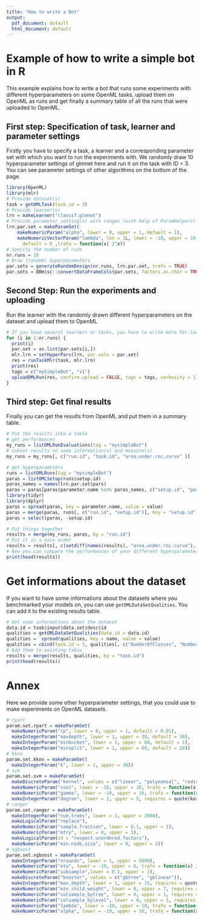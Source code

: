 ```yaml
---
title: "How to write a Bot"
output:
  pdf_document: default
  html_document: default
---
```


# Example of how to write a simple bot in R

This example explains how to write a bot that runs some experiments with different hyperparameters on 
some OpenML tasks, upload them on OpenML as runs and get finally a summary table of all the runs that 
were uploaded to OpenML. 

## First step: Specification of task, learner and parameter settings

Firstly you have to specify a task, a learner and a corresponding parameter set with which you want to 
run the experiments with. We randomly draw 10 hyperparameter settings of glmnet here and run it on 
the task with ID = 3. You can see parameter settings of other algorithms on the bottom of the page. 

```r
library(OpenML)
library(mlr)
# Provide dataset(s)
task = getOMLTask(task.id = 3)
# Provide learner(s)
lrn = makeLearner("classif.glmnet")
# Provide parameter setting(s) with ranges (with help of ParamHelpers)
lrn.par.set = makeParamSet(
    makeNumericParam("alpha", lower = 0, upper = 1, default = 1),
    makeNumericVectorParam("lambda", len = 1L, lower = -10, upper = 10, 
      default = 0 ,trafo = function(x) 2^x))
# Specify the number of runs
nr.runs = 10
# Draw (random) hyperparameters
par.sets = generateRandomDesign(nr.runs, lrn.par.set, trafo = TRUE)
par.sets = BBmisc::convertDataFrameCols(par.sets, factors.as.char = TRUE)
```

## Second Step: Run the experiments and uploading

Run the learner with the randomly drawn different hyperparameters on the dataset and upload them to OpenML

```r
# If you have several learners or tasks, you have to write more for-loops here
for (i in 1:nr.runs) {
  print(i)
  par.set = as.list(par.sets[i,])
  mlr.lrn = setHyperPars(lrn, par.vals = par.set)
  res = runTaskMlr(task, mlr.lrn)
  print(res)
  tags = c("mySimpleBot", "v1")
  uploadOMLRun(res, confirm.upload = FALSE, tags = tags, verbosity = 1)
}
```

## Third step: Get final results

Finally you can get the results from OpenML and put them in a summary table. 

```r
# Put the results into a table
# get performances
my_runs = listOMLRunEvaluations(tag = "mysimpleBot")
# subset results on some information(s) and measure(s)
my_runs = my_runs[, c("run.id", "task.id", "area.under.roc.curve" )]

# get hyperparameters
runs = listOMLRuns(tag = "mysimpleBot")
paras = listOMLSetup(runs$setup.id)
paras_names = names(lrn.par.set$pars)
paras = paras[paras$parameter.name %in% paras_names, c("setup.id", "parameter.name", "value")]
library(tidyr)
library(dplyr)
paras = spread(paras, key = parameter.name, value = value)
paras = merge(paras, runs[, c("run.id", "setup.id")], key = "setup.id")
paras = select(paras, -setup.id)

# Put things together
results = merge(my_runs, paras, by = "run.id")
# Put it in a nice order
results = results[, c(setdiff(names(results), "area.under.roc.curve"), "area.under.roc.curve")]
# Now you can compare the performances of your different hyperparameters
print(head(results))
```

# Get informations about the dataset

If you want to have some informations about the datasets where you benchmarked your 
models on, you can use `getOMLDataSetQualities`. You can add it to the existing results table. 

```r
# Get some informations about the dataset
data.id = task$input$data.set$desc$id
qualities = getOMLDataSetQualities(data.id = data.id)
qualities =  spread(qualities, key = name, value = value)
qualities = cbind(task.id = 3, qualities[, c("NumberOfClasses", "NumberOfInstances")])
# Add them to existing table
results = merge(results, qualities, by = "task.id")
print(head(results))
```

# Annex

Here we provide some other hyperparameter settings, that you could use to make experiments on 
OpenML datasets. 

```r
# rpart
param.set.rpart = makeParamSet(
  makeNumericParam("cp", lower = 0, upper = 1, default = 0.01),
  makeIntegerParam("maxdepth", lower = 1, upper = 30, default = 30),
  makeIntegerParam("minbucket", lower = 1, upper = 60, default = 1),
  makeIntegerParam("minsplit", lower = 1, upper = 60, default = 20))
# kknn
param.set.kknn = makeParamSet(
  makeIntegerParam("k", lower = 1, upper = 30))
# svm
param.set.svm = makeParamSet(
  makeDiscreteParam("kernel", values = c("linear", "polynomial", "radial")),
  makeNumericParam("cost", lower = -10, upper = 10, trafo = function(x) 2^x),
  makeNumericParam("gamma", lower = -10, upper = 10, trafo = function(x) 2^x, requires = quote(kernel == "radial")),
  makeIntegerParam("degree", lower = 2, upper = 5, requires = quote(kernel == "polynomial")))
# ranger
param.set.ranger = makeParamSet(
  makeIntegerParam("num.trees", lower = 1, upper = 2000),
  makeLogicalParam("replace"),
  makeNumericParam("sample.fraction", lower = 0.1, upper = 1),
  makeNumericParam("mtry", lower = 0, upper = 1),
  makeLogicalParam(id = "respect.unordered.factors"),
  makeNumericParam("min.node.size", lower = 0, upper = 1))
# xgboost
param.set.xgboost = makeParamSet(
  makeIntegerParam("nrounds", lower = 1, upper = 5000), 
  makeNumericParam("eta", lower = -10, upper = 0, trafo = function(x) 2^x),
  makeNumericParam("subsample",lower = 0.1, upper = 1),
  makeDiscreteParam("booster", values = c("gbtree", "gblinear")),
  makeIntegerParam("max_depth", lower = 1, upper = 15, requires = quote(booster == "gbtree")),
  makeNumericParam("min_child_weight", lower = 0, upper = 7, requires = quote(booster == "gbtree"), trafo = function(x) 2^x),
  makeNumericParam("colsample_bytree", lower = 0, upper = 1, requires = quote(booster == "gbtree")),
  makeNumericParam("colsample_bylevel", lower = 0, upper = 1, requires = quote(booster == "gbtree")),
  makeNumericParam("lambda", lower = -10, upper = 10, trafo = function(x) 2^x),
  makeNumericParam("alpha", lower = -10, upper = 10, trafo = function(x) 2^x))

```
